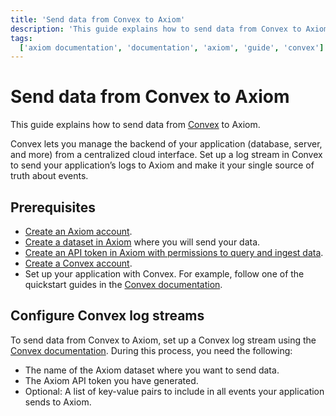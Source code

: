 ```yaml
---
title: 'Send data from Convex to Axiom'
description: 'This guide explains how to send data from Convex to Axiom.'
tags:
  ['axiom documentation', 'documentation', 'axiom', 'guide', 'convex']
---
```


# Send data from Convex to Axiom

This guide explains how to send data from [Convex](https://www.convex.dev/) to Axiom.

Convex lets you manage the backend of your application (database, server, and more) from a centralized cloud interface. Set up a log stream in Convex to send your application’s logs to Axiom and make it your single source of truth about events.

## Prerequisites

- [Create an Axiom account](https://app.axiom.co/).
- [Create a dataset in Axiom](/docs/reference/settings#data) where you will send your data.
- [Create an API token in Axiom with permissions to query and ingest data](/docs/reference/settings#access-overview).
- [Create a Convex account](https://www.convex.dev/login).
- Set up your application with Convex. For example, follow one of the quickstart guides in the [Convex documentation](https://docs.convex.dev/quickstarts).

## Configure Convex log streams

To send data from Convex to Axiom, set up a Convex log stream using the [Convex documentation](https://docs.convex.dev/production/integrations/log-streams#axiom). During this process, you need the following:

- The name of the Axiom dataset where you want to send data.
- The Axiom API token you have generated.
- Optional: A list of key-value pairs to include in all events your application sends to Axiom.